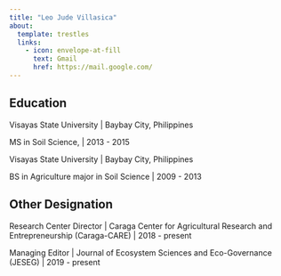 ```yaml
---
title: "Leo Jude Villasica"
about:
  template: trestles
  links:
    - icon: envelope-at-fill
      text: Gmail
      href: https://mail.google.com/
---
```


::: callout-note
## Education

Visayas State University \| Baybay City, Philippines

MS in Soil Science, \| 2013 - 2015

Visayas State University \| Baybay City, Philippines

BS in Agriculture major in Soil Science \| 2009 - 2013
:::

::: callout-note
## Other Designation

Research Center Director \| Caraga Center for Agricultural Research and Entrepreneurship (Caraga-CARE) \| 2018 - present

Managing Editor \| Journal of Ecosystem Sciences and Eco-Governance (JESEG) \| 2019 - present
:::
